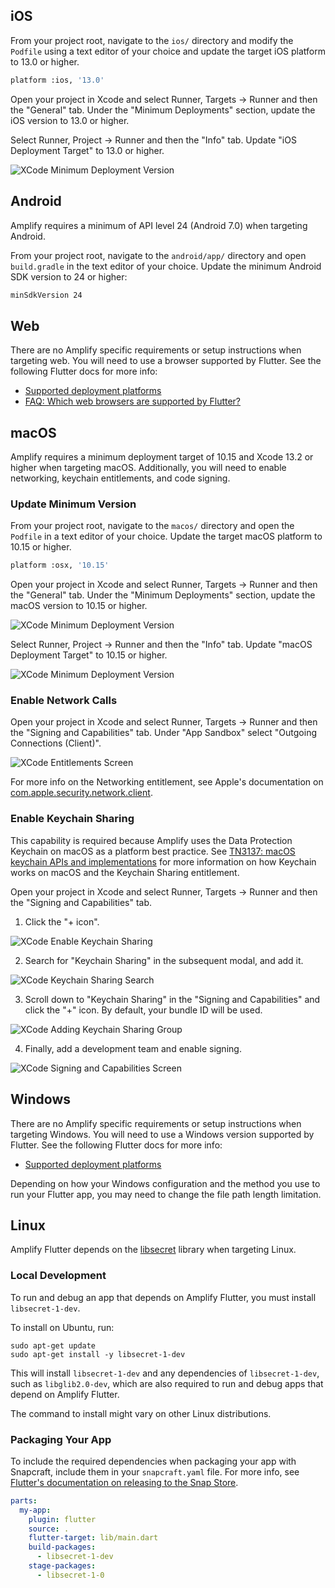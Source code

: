 ## iOS
From your project root, navigate to the `ios/` directory and modify the `Podfile` using a text editor of your choice and update the target iOS platform to 13.0 or higher.

```bash
platform :ios, '13.0'
```

Open your project in Xcode and select Runner, Targets -> Runner and then the "General" tab. Under the "Minimum Deployments" section, update the iOS version to 13.0 or higher.

Select Runner, Project -> Runner and then the "Info" tab. Update "iOS Deployment Target" to 13.0 or higher.

![XCode Minimum Deployment Version](/images/project-setup/flutter/ios/project-min-deployment-version.png)

## Android

Amplify requires a minimum of API level 24 (Android 7.0) when targeting Android.

From your project root, navigate to the `android/app/` directory and open `build.gradle` in the text editor of your choice. Update the minimum Android SDK version to 24 or higher:

```bash
minSdkVersion 24
```

## Web

There are no Amplify specific requirements or setup instructions when targeting web. You will need to use a browser supported by Flutter. See the following Flutter docs for more info:
- [Supported deployment platforms](https://docs.flutter.dev/reference/supported-platforms)
- [FAQ: Which web browsers are supported by Flutter?](https://docs.flutter.dev/development/platform-integration/web/faq#which-web-browsers-are-supported-by-flutter)

## macOS

Amplify requires a minimum deployment target of 10.15 and Xcode 13.2 or higher when targeting macOS. Additionally, you will need to enable networking, keychain entitlements, and code signing.

### Update Minimum Version

From your project root, navigate to the `macos/` directory and open the `Podfile` in a text editor of your choice. Update the target macOS platform to 10.15 or higher.

```bash
platform :osx, '10.15'
```

Open your project in Xcode and select Runner, Targets -> Runner and then the "General" tab. Under the "Minimum Deployments" section, update the macOS version to 10.15 or higher.

![XCode Minimum Deployment Version](/images/project-setup/flutter/mac/target-min-deployment-version.png)

Select Runner, Project -> Runner and then the "Info" tab. Update "macOS Deployment Target" to 10.15 or higher.

![XCode Minimum Deployment Version](/images/project-setup/flutter/mac/project-min-deployment-version.png)

### Enable Network Calls

Open your project in Xcode and select Runner, Targets -> Runner and then the "Signing and Capabilities" tab. Under "App Sandbox" select "Outgoing Connections (Client)".

![XCode Entitlements Screen](/images/project-setup/flutter/mac/xcode-entitlements.png)

For more info on the Networking entitlement, see Apple's documentation on [com.apple.security.network.client](https://developer.apple.com/documentation/bundleresources/entitlements/com_apple_security_network_client).

### Enable Keychain Sharing

<Callout>

This capability is required because Amplify uses the Data Protection Keychain on macOS as a platform best practice. 
See [TN3137: macOS keychain APIs and implementations](https://developer.apple.com/documentation/technotes/tn3137-on-mac-keychains)
for more information on how Keychain works on macOS and the Keychain Sharing entitlement.

</Callout>

Open your project in Xcode and select Runner, Targets -> Runner and then the "Signing and Capabilities" tab.

1. Click the "+ icon".

![XCode Enable Keychain Sharing](/images/project-setup/flutter/mac/enable-keychain-access.png)

2. Search for "Keychain Sharing" in the subsequent modal, and add it.

![XCode Keychain Sharing Search](/images/project-setup/flutter/mac/search-keychain-sharing.png)

3. Scroll down to "Keychain Sharing" in the "Signing and Capabilities" and click the "+" icon. By default, your bundle ID will be used.

![XCode Adding Keychain Sharing Group](/images/project-setup/flutter/mac/adding-keychain-access-group.png)

4. Finally, add a development team and enable signing.

![XCode Signing and Capabilities Screen](/images/project-setup/flutter/mac/enable-signing.png)

## Windows

There are no Amplify specific requirements or setup instructions when targeting Windows. You will need to use a Windows version supported by Flutter. See the following Flutter docs for more info:

- [Supported deployment platforms](https://docs.flutter.dev/reference/supported-platforms)

<Callout>
  Depending on how your Windows configuration and the method you use to run your
  Flutter app, you may need to change the file path length limitation.
</Callout>

## Linux

Amplify Flutter depends on the [libsecret](https://wiki.gnome.org/Projects/Libsecret) library when targeting Linux.

### Local Development

To run and debug an app that depends on Amplify Flutter, you must install `libsecret-1-dev`.

To install on Ubuntu, run:

<!-- cSpell:disable -->

```terminal
sudo apt-get update
sudo apt-get install -y libsecret-1-dev
```
<!-- cSpell:enable -->

This will install `libsecret-1-dev` and any dependencies of `libsecret-1-dev`, such as `libglib2.0-dev`, which are also required to run and debug apps that depend on Amplify Flutter.

<Callout>
  The command to install might vary on other Linux distributions.
</Callout>

### Packaging Your App

To include the required dependencies when packaging your app with Snapcraft, include them in your `snapcraft.yaml` file. For more info, see [Flutter's documentation on releasing to the Snap Store](https://docs.flutter.dev/deployment/linux).

```yaml
parts:
  my-app:
    plugin: flutter
    source: .
    flutter-target: lib/main.dart
    build-packages:
      - libsecret-1-dev
    stage-packages:
      - libsecret-1-0
```
